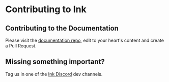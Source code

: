 # Contributing to Ink

## Contributing to the Documentation
Please visit the [documentation repo](https://github.com/inkonchain), edit to your heart's content and create a Pull Request.

## Missing something important?
Tag us in one of the [Ink Discord](http://discord.gg/inkonchain) dev channels.
